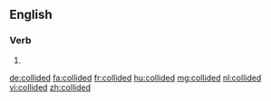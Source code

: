 ==English==

===Verb===
{{head|en}}

# {{en-past of|collide}}

[[de:collided]]
[[fa:collided]]
[[fr:collided]]
[[hu:collided]]
[[mg:collided]]
[[nl:collided]]
[[vi:collided]]
[[zh:collided]]